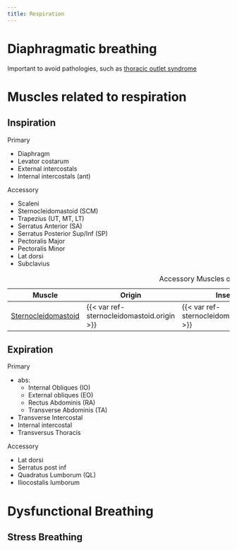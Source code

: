 ```yaml
---
title: Respiration
---
```



# Diaphragmatic breathing

Important to avoid pathologies, such as [thoracic outlet syndrome]({{< var ref-thoracic-outlet.syndrome >}})




# Muscles related to respiration

## Inspiration

Primary

- Diaphragm
- Levator costarum
- External intercostals
- Internal intercostals (ant) 

Accessory

- Scaleni
- Sternocleidomastoid (SCM)
- Trapezius (UT, MT, LT)
- Serratus Anterior (SA)
- Serratus Posterior Sup/Inf (SP)
- Pectoralis Major
- Pectoralis Minor
- Lat dorsi
- Subclavius

| Muscle  | Origin | Insertion | Nerve | Action |
|------|--------|-------|----------|--------|
| [Sternocleidomastoid]({{< var ref-sternocleidomastoid.path >}}) | {{< var ref-sternocleidomastoid.origin >}} | {{< var ref-sternocleidomastoid.insertion >}} | {{< var ref-sternocleidomastoid.nerve >}} | {{< var ref-sternocleidomastoid.action >}} |

: Accessory Muscles of Inspiration {.striped .hover}

## Expiration

Primary

- abs: 
    - Internal Obliques (IO)
    - External obliques (EO)
    - Rectus Abdominis (RA)
    - Transverse Abdominis (TA)
- Transverse Intercostal
- Internal intercostal
- Transversus Thoracis

Accessory

- Lat dorsi
- Serratus post inf
- Quadratus Lumborum (QL)
- Iliocostalis lumborum



# Dysfunctional Breathing

## Stress Breathing
